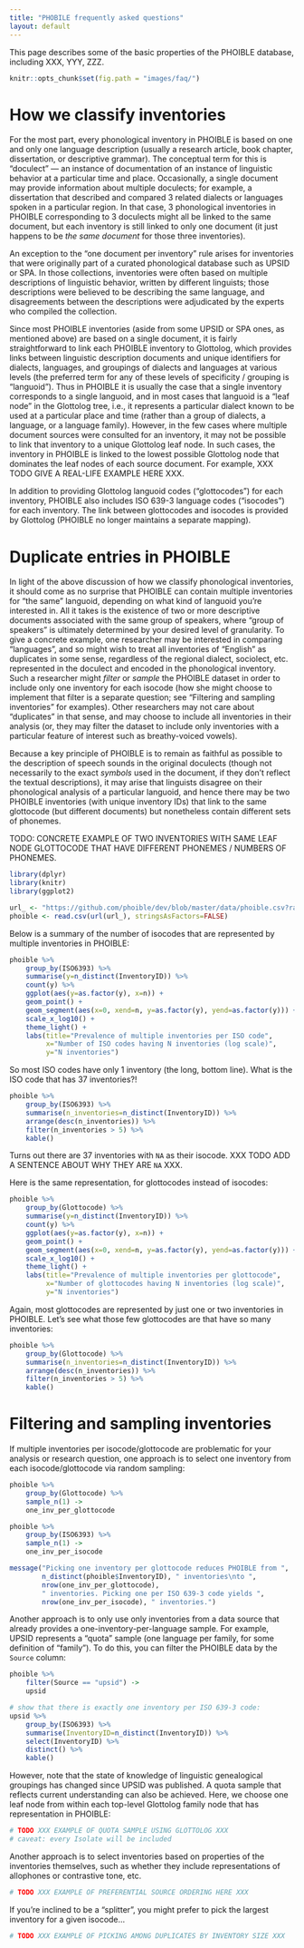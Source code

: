 ```yaml
---
title: "PHOBILE frequently asked questions"
layout: default
---
```


This page describes some of the basic properties of the PHOIBLE database,
including XXX, YYY, ZZZ.

```r
knitr::opts_chunk$set(fig.path = "images/faq/")
```

# How we classify inventories

For the most part, every phonological inventory in PHOIBLE is based on one and
only one language description (usually a research article, book chapter,
dissertation, or descriptive grammar). The conceptual term for this is
"doculect" — an instance of documentation of an instance of linguistic behavior
at a particular time and place. Occasionally, a single document may provide
information about multiple doculects; for example, a dissertation that described
and compared 3 related dialects or languages spoken in a particular region. In
that case, 3 phonological inventories in PHOIBLE corresponding to 3 doculects
might all be linked to the same document, but each inventory is still linked to
only one document (it just happens to be *the same document* for those three
inventories).

An exception to the "one document per inventory" rule arises for inventories
that were originally part of a curated phonological database such as UPSID or
SPA. In those collections, inventories were often based on multiple descriptions
of linguistic behavior, written by different linguists; those descriptions were
believed to be describing the same language, and disagreements between the
descriptions were adjudicated by the experts who compiled the collection.

Since most PHOIBLE inventories (aside from some UPSID or SPA ones, as mentioned
above) are based on a single document, it is fairly straightforward to link each
PHOIBLE inventory to Glottolog, which provides links between linguistic
description documents and unique identifiers for dialects, languages, and
groupings of dialects and languages at various levels (the preferred term for
any of these levels of specificity / grouping is "languoid"). Thus in PHOIBLE it
is usually the case that a single inventory corresponds to a single languoid,
and in most cases that languoid is a "leaf node" in the Glottolog tree, i.e., it
represents a particular dialect known to be used at a particular place and time
(rather than a group of dialects, a language, or a language family). However, in
the few cases where multiple document sources were consulted for an inventory,
it may not be possible to link that inventory to a unique Glottolog leaf node.
In such cases, the inventory in PHOIBLE is linked to the lowest possible
Glottolog node that dominates the leaf nodes of each source document. For
example, XXX TODO GIVE A REAL-LIFE EXAMPLE HERE XXX.

In addition to providing Glottolog languoid codes ("glottocodes") for each
inventory, PHOIBLE also includes ISO 639-3 language codes ("isocodes") for each
inventory. The link between glottocodes and isocodes is provided by Glottolog
(PHOIBLE no longer maintains a separate mapping).

# Duplicate entries in PHOIBLE

In light of the above discussion of how we classify phonological inventories, it
should come as no surprise that PHOIBLE can contain multiple inventories for
"the same" languoid, depending on what kind of languoid you're interested in.
All it takes is the existence of two or more descriptive documents associated
with the same group of speakers, where "group of speakers" is ultimately
determined by your desired level of granularity. To give a concrete example, one
researcher may be interested in comparing "languages", and so might wish to
treat all inventories of "English" as duplicates in some sense, regardless of
the regional dialect, sociolect, etc. represented in the doculect and encoded in
the phonological inventory. Such a researcher might *filter* or *sample* the
PHOIBLE dataset in order to include only one inventory for each isocode (how she
might choose to implement that filter is a separate question; see "Filtering and
sampling inventories" for examples). Other researchers may not care about
"duplicates" in that sense, and may choose to include all inventories in their
analysis (or, they may filter the dataset to include only inventories with a
particular feature of interest such as breathy-voiced vowels).

Because a key principle of PHOIBLE is to remain as faithful as possible to the
description of speech sounds in the original doculects (though not necessarily
to the exact *symbols* used in the document, if they don't reflect the textual
descriptions), it may arise that linguists disagree on their phonological
analysis of a particular languoid, and hence there may be two PHOIBLE
inventories (with unique inventory IDs) that link to the same glottocode (but
different documents) but nonetheless contain different sets of phonemes.

TODO: CONCRETE EXAMPLE OF TWO INVENTORIES WITH SAME LEAF NODE GLOTTOCODE THAT
HAVE DIFFERENT PHONEMES / NUMBERS OF PHONEMES.

```r
library(dplyr)
library(knitr)
library(ggplot2)

url_ <- "https://github.com/phoible/dev/blob/master/data/phoible.csv?raw=true"
phoible <- read.csv(url(url_), stringsAsFactors=FALSE)
```

Below is a summary of the number of isocodes that are represented by multiple
inventories in PHOIBLE:

```r
phoible %>%
    group_by(ISO6393) %>%
    summarise(y=n_distinct(InventoryID)) %>%
    count(y) %>%
    ggplot(aes(y=as.factor(y), x=n)) +
    geom_point() +
    geom_segment(aes(x=0, xend=n, y=as.factor(y), yend=as.factor(y))) +
    scale_x_log10() +
    theme_light() +
    labs(title="Prevalence of multiple inventories per ISO code",
         x="Number of ISO codes having N inventories (log scale)",
         y="N inventories")
```

So most ISO codes have only 1 inventory (the long, bottom line). What is the ISO
code that has 37 inventories?!

```r
phoible %>%
    group_by(ISO6393) %>%
    summarise(n_inventories=n_distinct(InventoryID)) %>%
    arrange(desc(n_inventories)) %>%
    filter(n_inventories > 5) %>%
    kable()
```

Turns out there are 37 inventories with `NA` as their isocode.
XXX TODO ADD A SENTENCE ABOUT WHY THEY ARE `NA` XXX.

Here is the same representation, for glottocodes instead of isocodes:

```r
phoible %>%
    group_by(Glottocode) %>%
    summarise(y=n_distinct(InventoryID)) %>%
    count(y) %>%
    ggplot(aes(y=as.factor(y), x=n)) +
    geom_point() +
    geom_segment(aes(x=0, xend=n, y=as.factor(y), yend=as.factor(y))) +
    scale_x_log10() +
    theme_light() +
    labs(title="Prevalence of multiple inventories per glottocode",
         x="Number of glottocodes having N inventories (log scale)",
         y="N inventories")
```

Again, most glottocodes are represented by just one or two inventories in
PHOIBLE. Let's see what those few glottocodes are that have so many inventories:

```r
phoible %>%
    group_by(Glottocode) %>%
    summarise(n_inventories=n_distinct(InventoryID)) %>%
    arrange(desc(n_inventories)) %>%
    filter(n_inventories > 5) %>%
    kable()
```


# Filtering and sampling inventories

If multiple inventories per isocode/glottocode are problematic for your
analysis or research question, one approach is to select one inventory from each
isocode/glottocode via random sampling:

```r
phoible %>%
    group_by(Glottocode) %>%
    sample_n(1) ->
    one_inv_per_glottocode

phoible %>%
    group_by(ISO6393) %>%
    sample_n(1) ->
    one_inv_per_isocode

message("Picking one inventory per glottocode reduces PHOIBLE from ",
        n_distinct(phoible$InventoryID), " inventories\nto ",
        nrow(one_inv_per_glottocode),
        " inventories. Picking one per ISO 639-3 code yields ",
        nrow(one_inv_per_isocode), " inventories.")
```

Another approach is to only use only inventories from a data source that already
provides a one-inventory-per-language sample. For example, UPSID represents a
"quota" sample (one language per family, for some definition of "family"). To do
this, you can filter the PHOIBLE data by the `Source` column:

```r
phoible %>%
    filter(Source == "upsid") ->
    upsid

# show that there is exactly one inventory per ISO 639-3 code:
upsid %>%
    group_by(ISO6393) %>%
    summarise(InventoryID=n_distinct(InventoryID)) %>%
    select(InventoryID) %>%
    distinct() %>%
    kable()
```

However, note that the state of knowledge of linguistic genealogical groupings
has changed since UPSID was published. A quota sample that reflects current
understanding can also be achieved. Here, we choose one leaf node from within
each top-level Glottolog family node that has representation in PHOIBLE:

```r
# TODO XXX EXAMPLE OF QUOTA SAMPLE USING GLOTTOLOG XXX
# caveat: every Isolate will be included
```

Another approach is to select inventories based on properties of the inventories
themselves, such as whether they include
representations of allophones or contrastive tone, etc.

```r
# TODO XXX EXAMPLE OF PREFERENTIAL SOURCE ORDERING HERE XXX
```

If you're inclined to be a "splitter", you might prefer to pick the largest
inventory for a given isocode...

```r
# TODO XXX EXAMPLE OF PICKING AMONG DUPLICATES BY INVENTORY SIZE XXX
```

